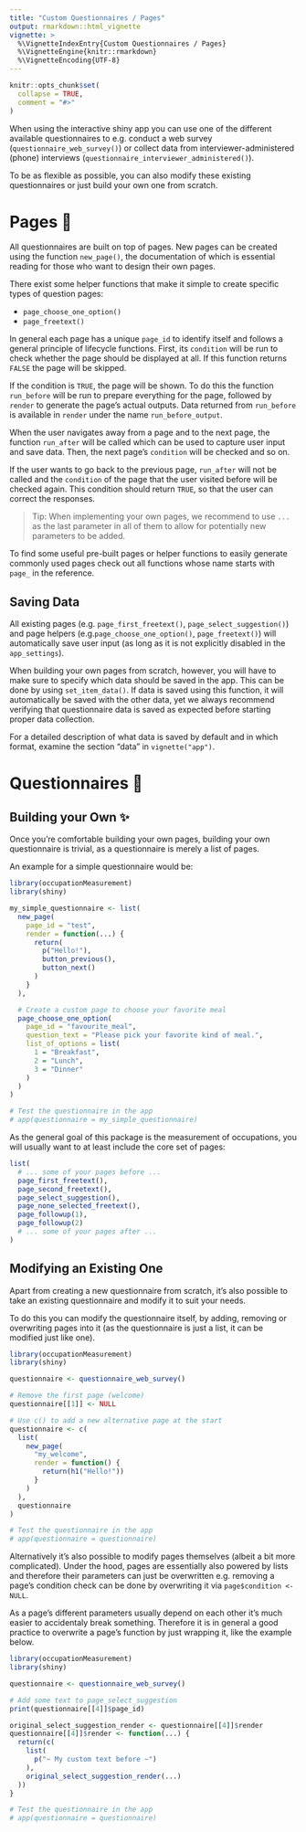 ```yaml
---
title: "Custom Questionnaires / Pages"
output: rmarkdown::html_vignette
vignette: >
  %\VignetteIndexEntry{Custom Questionnaires / Pages}
  %\VignetteEngine{knitr::rmarkdown}
  %\VignetteEncoding{UTF-8}
---
```


```r
knitr::opts_chunk$set(
  collapse = TRUE,
  comment = "#>"
)
```

When using the interactive shiny app you can use one of the different available questionnaires to e.g. conduct a web survey (`questionnaire_web_survey()`) or collect data from interviewer-administered (phone) interviews (`questionnaire_interviewer_administered()`).

To be as flexible as possible, you can also modify these existing questionnaires or just build your own one from scratch.

# Pages 📃

All questionnaires are built on top of pages. New pages can be created using the function `new_page()`, the documentation of which is essential reading for those who want to design their own pages.

There exist some helper functions that make it simple to create specific types of question pages:

- `page_choose_one_option()`
- `page_freetext()`

In general each page has a unique `page_id` to identify itself and follows a general principle of lifecycle functions. First, its `condition` will be run to check whether the page should be displayed at all. If this function returns `FALSE` the page will be skipped.

If the condition is `TRUE`, the page will be shown. To do this the function `run_before` will be run to prepare everything for the page, followed by `render` to generate the page's actual outputs. Data returned from `run_before` is available in `render` under the name `run_before_output`.

When the user navigates away from a page and to the next page, the function `run_after` will be called which can be used to capture user input and save data. Then, the next page's `condition` will be checked and so on.

If the user wants to go back to the previous page, `run_after` will not be called and the `condition` of the page that the user visited before will be checked again. This condition should return `TRUE`, so that the user can correct the responses.

> Tip: When implementing your own pages, we recommend to use `...` as the last parameter in all of them to allow for potentially new parameters to be added.

To find some useful pre-built pages or helper functions to easily generate commonly used pages check out all functions whose name starts with `page_` in the reference.

## Saving Data

All existing pages (e.g. `page_first_freetext()`, `page_select_suggestion()`) and page helpers (e.g.` page_choose_one_option()`, `page_freetext()`) will automatically save user input (as long as it is not explicitly disabled in the `app_settings`).

When building your own pages from scratch, however, you will have to make sure to specify which data should be saved in the app. This can be done by using `set_item_data()`. If data is saved using this function, it will automatically be saved with the other data, yet we always recommend verifying that questionnaire data is saved as expected before starting proper data collection.

For a detailed description of what data is saved by default and in which format, examine the section "data" in `vignette("app")`.

# Questionnaires 📑

## Building your Own ✨

Once you're comfortable building your own pages, building your own questionnaire is trivial, as a questionnaire is merely a list of pages.

An example for a simple questionnaire would be:

```r
library(occupationMeasurement)
library(shiny)

my_simple_questionnaire <- list(
  new_page(
    page_id = "test",
    render = function(...) {
      return(
        p("Hello!"),
        button_previous(),
        button_next()
      )
    }
  ),

  # Create a custom page to choose your favorite meal
  page_choose_one_option(
    page_id = "favourite_meal",
    question_text = "Please pick your favorite kind of meal.",
    list_of_options = list(
      1 = "Breakfast",
      2 = "Lunch",
      3 = "Dinner"
    )
  )
)

# Test the questionnaire in the app
# app(questionnaire = my_simple_questionnaire)
```

As the general goal of this package is the measurement of occupations, you will usually want to at least include the core set of pages:

```r
list(
  # ... some of your pages before ...
  page_first_freetext(),
  page_second_freetext(),
  page_select_suggestion(),
  page_none_selected_freetext(),
  page_followup(1),
  page_followup(2)
  # ... some of your pages after ...
)
```

## Modifying an Existing One

Apart from creating a new questionnaire from scratch, it's also possible to take an existing questionnaire and modify it to suit your needs.

To do this you can modify the questionnaire itself, by adding, removing or overwriting pages into it (as the questionnaire is just a list, it can be modified just like one).

```r
library(occupationMeasurement)
library(shiny)

questionnaire <- questionnaire_web_survey()

# Remove the first page (welcome)
questionnaire[[1]] <- NULL

# Use c() to add a new alternative page at the start
questionnaire <- c(
  list(
    new_page(
      "my_welcome",
      render = function() {
        return(h1("Hello!"))
      }
    )
  ),
  questionnaire
)

# Test the questionnaire in the app
# app(questionnaire = questionnaire)
```

Alternatively it's also possible to modify pages themselves (albeit a bit more complicated). Under the hood, pages are essentially also powered by lists and therefore their parameters can just be overwritten e.g. removing a page's condition check can be done by overwriting it via `page$condition <- NULL`.

As a page's different parameters usually depend on each other it's much easier to accidentaly break something. Therefore it is in general a good practice to overwrite a page's function by just wrapping it, like the example below.

```r
library(occupationMeasurement)
library(shiny)

questionnaire <- questionnaire_web_survey()

# Add some text to page_select_suggestion
print(questionnaire[[4]]$page_id)

original_select_suggestion_render <- questionnaire[[4]]$render
questionnaire[[4]]$render <- function(...) {
  return(c(
    list(
      p("~ My custom text before ~")
    ),
    original_select_suggestion_render(...)
  ))
}

# Test the questionnaire in the app
# app(questionnaire = questionnaire)
```


